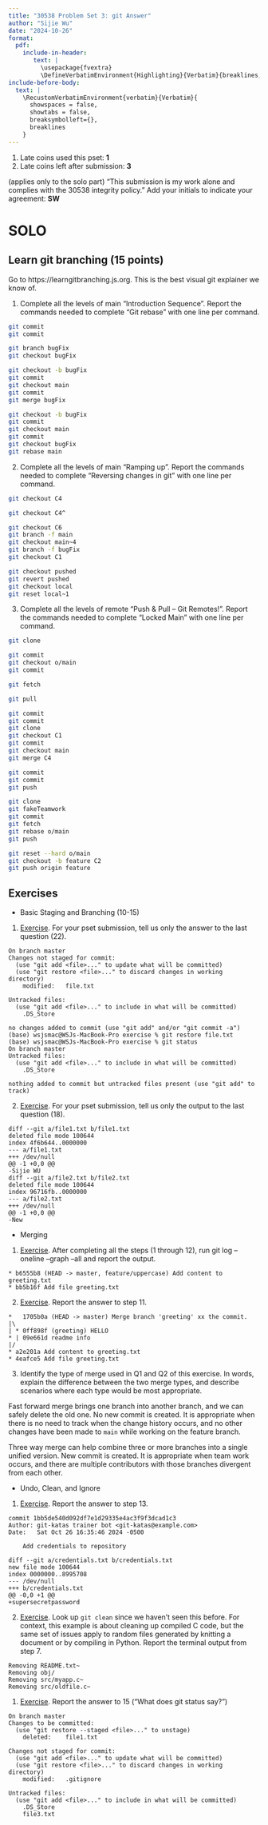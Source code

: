 ```yaml
---
title: "30538 Problem Set 3: git Answer"
author: "Sijie Wu"
date: "2024-10-26"
format: 
  pdf:
    include-in-header: 
       text: |
         \usepackage{fvextra}
         \DefineVerbatimEnvironment{Highlighting}{Verbatim}{breaklines,commandchars=\\\{\}}
include-before-body:
  text: |
    \RecustomVerbatimEnvironment{verbatim}{Verbatim}{
      showspaces = false,
      showtabs = false,
      breaksymbolleft={},
      breaklines
    }
---
```

1. Late coins used this pset: **1**
2. Late coins left after submission: **3**

(applies only to the solo part) “This submission is my work alone and complies with the 30538 integrity policy.” Add your initials to indicate your agreement: **SW**

# SOLO 

## Learn git branching (15 points)
Go to https://learngitbranching.js.org. This is the best visual git explainer we know of.

1. Complete all the levels of main "Introduction Sequence". Report the commands needed to complete "Git rebase" with one line per command. 
```bash
git commit
git commit

git branch bugFix
git checkout bugFix

git checkout -b bugFix
git commit
git checkout main
git commit
git merge bugFix

git checkout -b bugFix
git commit
git checkout main
git commit
git checkout bugFix
git rebase main
```

2. Complete all the levels of main "Ramping up". Report the commands needed to complete "Reversing changes in git" with one line per command. 
```bash
git checkout C4

git checkout C4^

git checkout C6
git branch -f main
git checkout main~4
git branch -f bugFix
git checkout C1

git checkout pushed
git revert pushed
git checkout local
git reset local~1


```

3. Complete all the levels of remote "Push & Pull -- Git Remotes!". Report the commands needed to complete "Locked Main" with one line per command.
```bash
git clone

git commit
git checkout o/main
git commit

git fetch

git pull

git commit
git commit
git clone
git checkout C1
git commit
git checkout main
git merge C4

git commit
git commit
git push

git clone
git fakeTeamwork
git commit
git fetch
git rebase o/main
git push

git reset --hard o/main
git checkout -b feature C2
git push origin feature
```

## Exercises

- Basic Staging and Branching (10-15)
1. [Exercise](https://github.com/eficode-academy/git-katas/blob/master/basic-staging/README.md). For your pset submission, tell us only the answer to the last question (22).
```
On branch master
Changes not staged for commit:
  (use "git add <file>..." to update what will be committed)
  (use "git restore <file>..." to discard changes in working directory)
	modified:   file.txt

Untracked files:
  (use "git add <file>..." to include in what will be committed)
	.DS_Store

no changes added to commit (use "git add" and/or "git commit -a")
(base) wsjsmac@WSJs-MacBook-Pro exercise % git restore file.txt
(base) wsjsmac@WSJs-MacBook-Pro exercise % git status
On branch master
Untracked files:
  (use "git add <file>..." to include in what will be committed)
	.DS_Store

nothing added to commit but untracked files present (use "git add" to track)
```

2. [Exercise](https://github.com/eficode-academy/git-katas/blob/master/basic-branching/README.md). For your pset submission, tell us only the output to the last question (18).
```
diff --git a/file1.txt b/file1.txt
deleted file mode 100644
index 4f6b644..0000000
--- a/file1.txt
+++ /dev/null
@@ -1 +0,0 @@
-Sijie WU
diff --git a/file2.txt b/file2.txt
deleted file mode 100644
index 96716fb..0000000
--- a/file2.txt
+++ /dev/null
@@ -1 +0,0 @@
-New
```

- Merging 
1. [Exercise](https://github.com/eficode-academy/git-katas/blob/master/ff-merge/README.md). After completing all the steps (1 through 12), run git log --oneline --graph --all and report the output.
```
* b6555b8 (HEAD -> master, feature/uppercase) Add content to greeting.txt
* bb5b16f Add file greeting.txt
```

2. [Exercise](https://github.com/eficode-academy/git-katas/blob/master/3-way-merge/README.md). Report the answer to step 11.
```
*   1705b0a (HEAD -> master) Merge branch 'greeting' xx the commit.
|\  
| * 0ff898f (greeting) HELLO
* | 09e661d readme info
|/  
* a2e201a Add content to greeting.txt
* 4eafce5 Add file greeting.txt
```

3. Identify the type of merge used in Q1 and Q2 of this exercise. In words, explain the difference between the two merge types, and describe scenarios where each type would be most appropriate.

Fast forward merge brings one branch into another branch, and we can safely delete the old one. No new commit is created. It is appropriate when there is no need to track when the change history occurs, and no other changes have been made to `main` while working on the feature branch.

Three way merge can help combine three or more branches into a single unified version. New commit is created. It is appropriate when team work occurs, and there are multiple contributors with those branches divergent from each other.


- Undo, Clean, and Ignore
1. [Exercise](https://github.com/eficode-academy/git-katas/blob/master/basic-revert/README.md). Report the answer to step 13.
```
commit 1bb5de540d092df7e1d29335e4ac3f9f3dcad1c3
Author: git-katas trainer bot <git-katas@example.com>
Date:   Sat Oct 26 16:35:46 2024 -0500

    Add credentials to repository

diff --git a/credentials.txt b/credentials.txt
new file mode 100644
index 0000000..8995708
--- /dev/null
+++ b/credentials.txt
@@ -0,0 +1 @@
+supersecretpassword
```

2. [Exercise](https://github.com/eficode-academy/git-katas/blob/master/basic-cleaning/README.md). Look up `git clean` since we haven't seen this before. For context, this example is about cleaning up compiled C code, but the same set of issues apply to random files generated by knitting a document or by compiling in Python. Report the terminal output from step 7. 
```
Removing README.txt~
Removing obj/
Removing src/myapp.c~
Removing src/oldfile.c~
```

1. [Exercise](https://github.com/eficode-academy/git-katas/blob/master/ignore/README.md). Report the answer to 15 ("What does git status say?") 
```
On branch master
Changes to be committed:
  (use "git restore --staged <file>..." to unstage)
	deleted:    file1.txt

Changes not staged for commit:
  (use "git add <file>..." to update what will be committed)
  (use "git restore <file>..." to discard changes in working directory)
	modified:   .gitignore

Untracked files:
  (use "git add <file>..." to include in what will be committed)
	.DS_Store
	file3.txt


```


